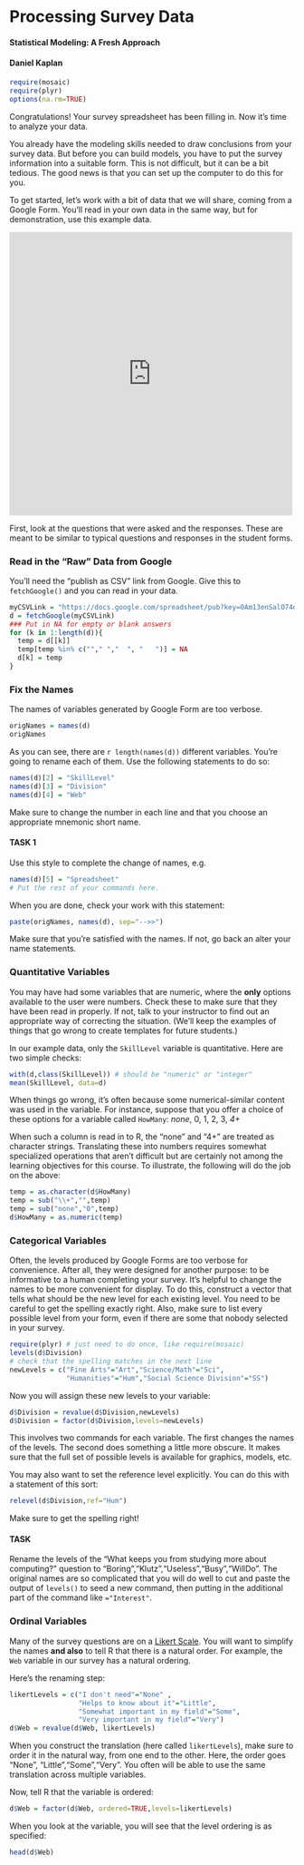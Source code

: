 Processing Survey Data
=======================

#### Statistical Modeling: A Fresh Approach
#### Daniel Kaplan

```r
require(mosaic)
require(plyr)
options(na.rm=TRUE)
```

Congratulations!  Your survey spreadsheet has been filling in.  Now it's time to analyze your data.

You already have the modeling skills needed to draw conclusions from your survey data.  But before you can build models, you have to put the survey information into a suitable form.  This is not difficult, but it can be a bit tedious.  The good news is that you can set up the computer to do this for you.  

To get started, let's work with a bit of data that we will share, coming from a Google Form.  You'll read in your own data in the same way, but for demonstration, use this example data.

<iframe src="https://docs.google.com/forms/d/12G023bq9YoqifZwGW9-DBg1doZxEQ3F5sUC5LoNR9Cw/viewform?embedded=true#start=openform" width="500" height="500" frameborder="0" marginheight="0" marginwidth="0">Loading...</iframe>

First, look at the questions that were asked and the responses.  These are meant to be similar to typical questions and responses in the student forms.

### Read in the "Raw" Data from Google

You'll need the "publish as CSV" link from Google.  Give this to `fetchGoogle()` and you can read in your data.

```r
myCSVLink = "https://docs.google.com/spreadsheet/pub?key=0Am13enSalO74dG5pakswQTR2OGdubnl5ZUM4c0kwMVE&single=true&gid=0&output=csv"
d = fetchGoogle(myCSVLink)
### Put in NA for empty or blank answers
for (k in 1:length(d)){
  temp = d[[k]]
  temp[temp %in% c(""," ","  ", "   ")] = NA
  d[k] = temp
}
```

### Fix the Names

The names of variables generated by Google Form are too verbose.  
```r
origNames = names(d)
origNames
```
As you can see, there are `r length(names(d))` different variables.  You're going to rename each of them.  Use the following statements to do so:
```r
names(d)[2] = "SkillLevel"
names(d)[3] = "Division"
names(d)[4] = "Web"
```
Make sure to change the number in each line and that you choose an appropriate mnemonic short name.

#### TASK 1

Use this style to complete the change of names, e.g.
```r
names(d)[5] = "Spreadsheet"
# Put the rest of your commands here.
```

When you are done, check your work with this statement:
```r
paste(origNames, names(d), sep="-->>")
```
Make sure that you're satisfied with the names.  If not, go back an alter your name statements.

### Quantitative Variables

You may have had some variables that are numeric, where the **only** options available to the user were numbers.  Check these to make sure that they have been read in properly.  If not, talk to your instructor to find out an appropriate way of correcting the situation.  (We'll keep the examples of things that go wrong to create templates for future students.)

In our example data, only the `SkillLevel` variable is quantitative.  Here are two simple checks:
```r
with(d,class(SkillLevel)) # should be "numeric" or "integer"
mean(SkillLevel, data=d)
```

When things go wrong, it's often because some numerical-similar content was used in the variable.  For instance, suppose that you offer a choice of these options for a variable called `HowMany`: *none*, 0, 1, 2, 3, *4+*

When such a column is read in to R, the "none" and "4+" are treated as character strings.  Translating these into numbers requires somewhat specialized operations that aren't difficult but are certainly not among the learning objectives for this course.  To illustrate, the following will do the job on the above:
```r
temp = as.character(d$HowMany)
temp = sub("\\+","",temp)
temp = sub("none","0",temp)
d$HowMany = as.numeric(temp)
```

### Categorical Variables

Often, the levels produced by Google Forms are too verbose for convenience.  After all, they were designed for another purpose: to be informative to a human completing your survey.  It's helpful to change the names to be more convenient for display.  To do this, construct a vector that tells what should be the new level for each existing level.  You need to be careful to get the spelling exactly right.  Also, make sure to list every possible level from your form, even if there are some that nobody selected in your survey.
```r
require(plyr) # just need to do once, like require(mosaic)
levels(d$Division)
# check that the spelling matches in the next line
newLevels = c("Fine Arts"="Art","Science/Math"="Sci",
              "Humanities"="Hum","Social Science Division"="SS")
```
Now you will assign these new levels to your variable:
```r
d$Division = revalue(d$Division,newLevels)
d$Division = factor(d$Division,levels=newLevels)
```
This involves two commands for each variable.  The first changes the names of the levels.  The second does something a little more obscure. It makes sure that the full set of possible levels is available for graphics, models, etc.

You may also want to set the reference level explicitly.  You can do this with a statement of this sort:
```r
relevel(d$Division,ref="Hum")
```
Make sure to get the spelling right!

#### TASK

Rename the levels of the "What keeps you from studying more about computing?" question to "Boring","Klutz","Useless","Busy","WillDo".  The original names are so complicated that you will do well to cut and paste the output of `levels()` to seed a new command, then putting in the additional part of the command like `="Interest"`.

### Ordinal Variables

Many of the survey questions are on a [Likert Scale](http://en.wikipedia.org/wiki/Likert_scale).  You will want to simplify the names **and also** to tell R that there is a natural order.  For example, the `Web` variable in our survey has a natural ordering.  

Here's the renaming step:
```r
likertLevels = c("I don't need"="None" ,
                 "Helps to know about it"="Little", 
                 "Somewhat important in my field"="Some",
                 "Very important in my field"="Very")
d$Web = revalue(d$Web, likertLevels)
```

When you construct the translation (here called `likertLevels`), make sure to order it in the natural way, from one end to the other.  Here, the order goes "None", "Little","Some","Very".  You often will be able to use the same translation across multiple variables.

Now, tell R that the variable is ordered:
```r
d$Web = factor(d$Web, ordered=TRUE,levels=likertLevels)
```

When you look at the variable, you will see that the level ordering is as specified:
```r
head(d$Web)
```

